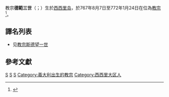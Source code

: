 {{expand language|1=en|time=2019-10-03T09:39:05+00:00}}
{{NoteTA
|G1=Popes
}}
{{Infobox Christian leader
|type             = Pope
|honorific-prefix = 教宗
|name=德範三世<br />Stephanus PP. III
|title = [[羅馬主教|羅馬主教]]
|image=[[File:94-Stephen_III.jpg|250px]]
|caption = 位於[[城外聖保祿大殿|城外聖保祿大殿]]的教宗德範三世圖像
|birth_name=（不詳）
|term_start=768年8月7日
|term_end=772年1月24日（在位{{Age in years and days|768|08|07|772|01|24|age=no}}）
|predecessor=[[教宗保禄一世|教宗保禄一世]]
|successor=[[教宗哈德良一世|教宗亞德一世]]
|birth_date=723年
|birthplace=[[意大利|意大利]][[西西里|西西里]]
|death_date={{death date|772|1|24|mf=y}}
|death_place=（地點不詳）
|other=德範
}}
{{infobox popestyles
|dipstyle = 教宗閣下
|offstyle = 教宗閣下
|relstyle = 聖父
|deathstyle=（无）
}}

教宗'''德範三世'''（{{lang-la|Stephanus PP. III}}；{{bd|723年||772年|1月24日}}）生於[[西西里岛|西西里岛]]，於767年8月7日至772年1月24日在位為[[教宗|教宗]]<ref>{{cite web |title=Pontiffs |url=https://w2.vatican.va/content/vatican/en/holy-father.index.html |publisher=Holy See |accessdate=2019-09-09 |archiveurl=https://web.archive.org/web/20190909162143/https://w2.vatican.va/content/vatican/en/holy-father.index.html |archivedate=2019-09-09 |language=en}}</ref>。

== 譯名列表 ==
* 见[[教宗斯德望一世|教宗斯德望一世]]

== 參考文獻 ==
{{reflist}}

{{教宗|[[教宗保祿一世|教宗保祿一世]]|[[教宗哈德良一世|教宗哈德良一世]]|767年8月7日－772年1月24日}}
{{popes}}
{{Catholicism}} 
{{History of the Roman Catholic Church}}
{{Authority control}}

[[Category:教宗|S]]
[[Category:720年出生|S]]
[[Category:772年逝世|S]]
[[Category:義大利出生的教宗|Category:義大利出生的教宗]]
[[Category:西西里大区人|Category:西西里大区人]]
{{bio-stub}}